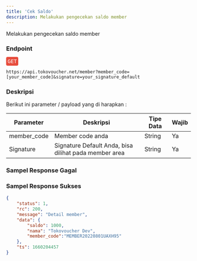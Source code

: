 ```yaml
---
title: 'Cek Saldo'
description: Melakukan pengecekan saldo member
---
```



Melakukan pengecekan saldo member

### Endpoint
<div style="font-family:monospace;margin-bottom: 12px;">
<span style="color:white;background:#e74c3c;border-radius: 4px;padding: 4px;">GET</span>
</div>

```
https://api.tokovoucher.net/member?member_code=[your_member_code]&signature=your_signature_default
```

### Deskripsi
Berikut ini parameter / payload yang di harapkan :


| Parameter   | Deskripsi                                                                                                              | Tipe Data | Wajib |
|-------------|------------------------------------------------------------------------------------------------------------------------|-----------|-------|
| member_code | Member code anda                                                                                                       | String    | Ya    |
| Signature   | Signature Default Anda, bisa dilihat pada member area | String    | Ya    |

### Sampel Response Gagal

### Sampel Response Sukses

```json
{
    "status": 1,
    "rc": 200,
    "message": "Detail member",
    "data": {
        "saldo": 1000,
        "nama": "Tokovoucher Dev",
        "member_code":"MEMBER20220801UAXH95"
    },
    "ts": 1660204457
}

```
